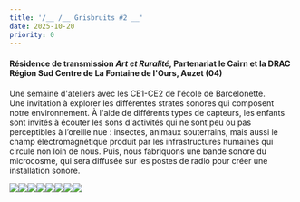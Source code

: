 ```yaml
---
title: '/__ /__ Grisbruits #2 __'
date: 2025-10-20
priority: 0
---
```

#### Résidence de transmission *Art et Ruralité*, Partenariat le Cairn et la DRAC Région Sud Centre de La Fontaine de l'Ours, Auzet (04)

Une semaine d'ateliers avec les CE1-CE2 de l'école de Barcelonette. \
Une invitation à explorer les différentes strates sonores qui composent notre environnement. À l'aide de différents types de capteurs, les enfants sont invités à écouter les sons d'activités qui ne sont peu ou pas perceptibles à l’oreille nue : insectes, animaux souterrains, mais aussi le champ électromagnétique produit par les infrastructures humaines qui circule non loin de nous. Puis, nous fabriquons une bande sonore du microcosme, qui sera diffusée sur les postes de radio pour créer une installation sonore.

![](src/assets/images/instants/art-et-ruralite/1_20250929_192147_web.jpg)![](src/assets/images/instants/art-et-ruralite/2_IMG_3941_web.jpg)![](src/assets/images/instants/art-et-ruralite/3_20250930_150400_web.jpg)![](src/assets/images/instants/art-et-ruralite/4_20251001_144337_web.jpg)![](src/assets/images/instants/art-et-ruralite/5_IMG_0568_web.jpg)![](src/assets/images/instants/art-et-ruralite/6_IMG_0588_web.jpg)![](src/assets/images/instants/art-et-ruralite/7_IMG_20251003_151551_web2.jpg)![](src/assets/images/instants/art-et-ruralite/8_IMG_0582_web.jpg)
